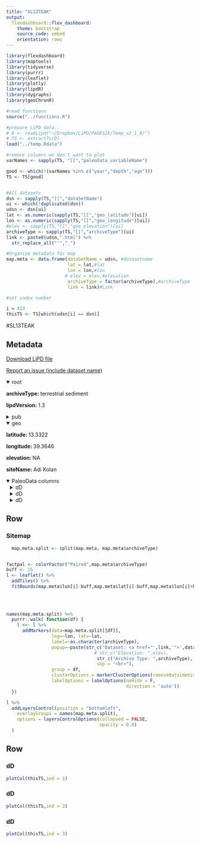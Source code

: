 ```yaml
---
title: "SL13TEAK"
output: 
  flexdashboard::flex_dashboard:
    theme: bootstrap
    source_code: embed
    orientation: rows
---
```


```r
library(flexdashboard)
library(maptools)
library(tidyverse)
library(purrr)
library(leaflet)
library(plotly)
library(lipdR)
library(dygraphs)
library(geoChronR)

#read functions
source("../functions.R")

#prepare LiPD data..
# D <- readLipd("~/Dropbox/LiPD/PAGES2k/Temp_v2_1_0/")
# TS <- extractTs(D)
load("../temp.Rdata")

#remove columns we don't want to plot
varNames <- sapply(TS, "[[","paleoData_variableName")

good <- which(!(varNames %in% c("year","depth","age")))
TS <- TS[good]


#All datasets
dsn <- sapply(TS,"[[","dataSetName")
ui <- which(!duplicated(dsn))
udsn <- dsn[ui]
lat <- as.numeric(sapply(TS,"[[","geo_latitude")[ui])
lon <- as.numeric(sapply(TS,"[[","geo_longitude")[ui])
#elev <- sapply(TS,"[[","geo_elevation")[ui]
archiveType <- sapply(TS,"[[","archiveType")[ui]
link <- paste0(udsn,".html") %>% 
  str_replace_all("'","_")

#Organize metadata for map
map.meta <- data.frame(dataSetName = udsn, #datasetname
                       lat = lat,#lat
                       lon = lon,#lon
                      # elev = elev,#elevation
                       archiveType = factor(archiveType),#archiveType
                       link = link)#Link

#set index number

i = 413
thisTS <- TS[which(udsn[i] == dsn)]
```
#SL13TEAK

Metadata {.sidebar}
-------------------------------------
[Download LiPD file](SL13TEAK.lpd)
            

[Report an issue (include dataset name)](https://github.com/nickmckay/LiPDverse/issues)

<details open style="margin-left: 0px">
<summary>root</summary>
<p style="margin-left: 0px"><strong>archiveType: </strong>terrestrial sediment
<p style="margin-left: 0px"><strong>lipdVersion: </strong>1.3
</details>
<details>
<summary>pub</summary>
<details style="margin-left: 10px">
<summary>pub1</summary>
<p style="margin-left: 10px"><strong>author: </strong>Terwilliger, Valery J. , Eshetu, Zewdu , Disnar, Jean-Robert , Jacob, J�r�my , Paul Adderley, W. , Huang, Yongsong , Alexandre, Marcelo , Fogel, Marilyn L.
<p style="margin-left: 10px"><strong>journal: </strong>Geochimica et Cosmochimica Acta
<p style="margin-left: 10px"><strong>volume: </strong>111
<p style="margin-left: 10px"><strong>pages: </strong>-21
<p style="margin-left: 10px"><strong>pubYear: </strong>2013
<p style="margin-left: 10px"><strong>title: </strong>Environmental changes and the rise and fall of civilizations in the northern Horn of Africa: An approach combining ?D analyses of land-plant derived fatty acids with multiple proxies in soil
<p style="margin-left: 10px"><strong>DOI: </strong>10.1016/j.gca.2012.10.040
</details>
</details>
<details open style="margin-left: 0px">
<summary>geo</summary>
<p style="margin-left: 0px"><strong>latitude: </strong>13.3322
<p style="margin-left: 0px"><strong>longitude: </strong>39.3646
<p style="margin-left: 0px"><strong>elevation: </strong>NA
<p style="margin-left: 0px"><strong>siteName: </strong>Adi Kolan
</details>
<details open>
<summary>PaleoData columns</summary>
<details style="margin-left: 10px">
<summary>dD</summary>
<p style="margin-left: 10px"><strong>TSid: </strong>SL13TEAK01C
<p style="margin-left: 10px"><strong>variableName: </strong>dD
<p style="margin-left: 10px"><strong>units: </strong>permil
<p style="margin-left: 10px"><strong>description: </strong>d2H of leaf waxes
<details>
<summary>interpretation</summary>
<details style="margin-left: 20px">
<summary>1</summary>
<p style="margin-left: 20px"><strong>basis: </strong>dDn-C26 data unambiguously if perhaps qualitatively reflect changes in precipitation despite potentially confounding influences of vegetation type and other factors. "The dD values of the fatty acids from land-plant sources (n-C26, n-C28, n-C30) were significantly correlated to one another in each site"
<p style="margin-left: 20px"><strong>interpDirection: </strong>decrease
<p style="margin-left: 20px"><strong>scope: </strong>climate
<p style="margin-left: 20px"><strong>variable: </strong>precipitation amount
</details>
<details style="margin-left: 20px">
<summary>2</summary>
<p style="margin-left: 20px"><strong>basis: </strong>precipitation occurs in closest proximity to the bulk of global cloud formation and its dD values are most influenced by its amount. dD values de- crease as precipitation amount increases (Risi et al., 2008). Additional factors shape the dD values of fatty acids in land-plants as well but their consideration below suggests that our dDn-C26 sequences were unambiguously if qualita- tively reflecting changes in amount of precipitation.
<p style="margin-left: 20px"><strong>direction: </strong>negative
<p style="margin-left: 20px"><strong>inferredMaterial: </strong>soil water
<p style="margin-left: 20px"><strong>mathematicalRelation: </strong>linear
<p style="margin-left: 20px"><strong>rank: </strong>1
<p style="margin-left: 20px"><strong>scope: </strong>isotope
<p style="margin-left: 20px"><strong>variable: </strong>precipitation amount
</details>
<details style="margin-left: 20px">
<summary>3</summary>
<p style="margin-left: 20px"><strong>basis: </strong>The tendency for dDn-C26 values in ATI to be similar to but never greater than those from the overlapping time interval in AKIII may be a result of differences in elevation and/or amount of precipitation.
<p style="margin-left: 20px"><strong>direction: </strong>negative
<p style="margin-left: 20px"><strong>inferredMaterial: </strong>soil water
<p style="margin-left: 20px"><strong>mathematicalRelation: </strong>linear
<p style="margin-left: 20px"><strong>scope: </strong>isotope
<p style="margin-left: 20px"><strong>variable: </strong>elevation
</details>
<details style="margin-left: 20px">
<summary>4</summary>
<p style="margin-left: 20px"><strong>basis: </strong>Plant to plant differences in fractionations between dD values of n-alkyl compounds and their precipitation source may introduce the greatest error in interpreting rainfall amount.
<p style="margin-left: 20px"><strong>inferredMaterial: </strong>soil water
<p style="margin-left: 20px"><strong>rank: </strong>2
<p style="margin-left: 20px"><strong>scope: </strong>isotope
<p style="margin-left: 20px"><strong>seasonality: </strong>growing season
<p style="margin-left: 20px"><strong>variable: </strong>plant community composition
</details>
</details>
</details>
<details style="margin-left: 10px">
<summary>dD</summary>
<p style="margin-left: 10px"><strong>TSid: </strong>SL13TEAK01B
<p style="margin-left: 10px"><strong>variableName: </strong>dD
<p style="margin-left: 10px"><strong>units: </strong>permil
<p style="margin-left: 10px"><strong>description: </strong>d2H of leaf waxes
<details>
<summary>interpretation</summary>
<details style="margin-left: 20px">
<summary>1</summary>
<p style="margin-left: 20px"><strong>basis: </strong>dDn-C26 data unambiguously if perhaps qualitatively reflect changes in precipitation despite potentially confounding influences of vegetation type and other factors. "The dD values of the fatty acids from land-plant sources (n-C26, n-C28, n-C30) were significantly correlated to one another in each site"
<p style="margin-left: 20px"><strong>interpDirection: </strong>decrease
<p style="margin-left: 20px"><strong>scope: </strong>climate
<p style="margin-left: 20px"><strong>variable: </strong>precipitation amount
</details>
<details style="margin-left: 20px">
<summary>2</summary>
<p style="margin-left: 20px"><strong>basis: </strong>precipitation occurs in closest proximity to the bulk of global cloud formation and its dD values are most influenced by its amount. dD values de- crease as precipitation amount increases (Risi et al., 2008). Additional factors shape the dD values of fatty acids in land-plants as well but their consideration below suggests that our dDn-C26 sequences were unambiguously if qualita- tively reflecting changes in amount of precipitation.
<p style="margin-left: 20px"><strong>direction: </strong>negative
<p style="margin-left: 20px"><strong>inferredMaterial: </strong>soil water
<p style="margin-left: 20px"><strong>mathematicalRelation: </strong>linear
<p style="margin-left: 20px"><strong>rank: </strong>1
<p style="margin-left: 20px"><strong>scope: </strong>isotope
<p style="margin-left: 20px"><strong>variable: </strong>precipitation amount
</details>
<details style="margin-left: 20px">
<summary>3</summary>
<p style="margin-left: 20px"><strong>basis: </strong>The tendency for dDn-C26 values in ATI to be similar to but never greater than those from the overlapping time interval in AKIII may be a result of differences in elevation and/or amount of precipitation.
<p style="margin-left: 20px"><strong>direction: </strong>negative
<p style="margin-left: 20px"><strong>inferredMaterial: </strong>soil water
<p style="margin-left: 20px"><strong>mathematicalRelation: </strong>linear
<p style="margin-left: 20px"><strong>scope: </strong>isotope
<p style="margin-left: 20px"><strong>variable: </strong>elevation
</details>
<details style="margin-left: 20px">
<summary>4</summary>
<p style="margin-left: 20px"><strong>basis: </strong>Plant to plant differences in fractionations between dD values of n-alkyl compounds and their precipitation source may introduce the greatest error in interpreting rainfall amount.
<p style="margin-left: 20px"><strong>inferredMaterial: </strong>soil water
<p style="margin-left: 20px"><strong>rank: </strong>2
<p style="margin-left: 20px"><strong>scope: </strong>isotope
<p style="margin-left: 20px"><strong>seasonality: </strong>growing season
<p style="margin-left: 20px"><strong>variable: </strong>plant community composition
</details>
</details>
</details>
<details style="margin-left: 10px">
<summary>dD</summary>
<p style="margin-left: 10px"><strong>TSid: </strong>SL13TEAK01C
<p style="margin-left: 10px"><strong>variableName: </strong>dD
<p style="margin-left: 10px"><strong>units: </strong>permil
<p style="margin-left: 10px"><strong>description: </strong>d2H of leaf waxes
<details>
<summary>interpretation</summary>
<details style="margin-left: 20px">
<summary>1</summary>
<p style="margin-left: 20px"><strong>basis: </strong>dDn-C26 data unambiguously if perhaps qualitatively reflect changes in precipitation despite potentially confounding influences of vegetation type and other factors. "The dD values of the fatty acids from land-plant sources (n-C26, n-C28, n-C30) were significantly correlated to one another in each site"
<p style="margin-left: 20px"><strong>interpDirection: </strong>decrease
<p style="margin-left: 20px"><strong>scope: </strong>climate
<p style="margin-left: 20px"><strong>variable: </strong>precipitation amount
</details>
<details style="margin-left: 20px">
<summary>2</summary>
<p style="margin-left: 20px"><strong>basis: </strong>precipitation occurs in closest proximity to the bulk of global cloud formation and its dD values are most influenced by its amount. dD values de- crease as precipitation amount increases (Risi et al., 2008). Additional factors shape the dD values of fatty acids in land-plants as well but their consideration below suggests that our dDn-C26 sequences were unambiguously if qualita- tively reflecting changes in amount of precipitation.
<p style="margin-left: 20px"><strong>direction: </strong>negative
<p style="margin-left: 20px"><strong>inferredMaterial: </strong>soil water
<p style="margin-left: 20px"><strong>mathematicalRelation: </strong>linear
<p style="margin-left: 20px"><strong>rank: </strong>1
<p style="margin-left: 20px"><strong>scope: </strong>isotope
<p style="margin-left: 20px"><strong>variable: </strong>precipitation amount
</details>
<details style="margin-left: 20px">
<summary>3</summary>
<p style="margin-left: 20px"><strong>basis: </strong>The tendency for dDn-C26 values in ATI to be similar to but never greater than those from the overlapping time interval in AKIII may be a result of differences in elevation and/or amount of precipitation.
<p style="margin-left: 20px"><strong>direction: </strong>negative
<p style="margin-left: 20px"><strong>inferredMaterial: </strong>soil water
<p style="margin-left: 20px"><strong>mathematicalRelation: </strong>linear
<p style="margin-left: 20px"><strong>scope: </strong>isotope
<p style="margin-left: 20px"><strong>variable: </strong>elevation
</details>
<details style="margin-left: 20px">
<summary>4</summary>
<p style="margin-left: 20px"><strong>basis: </strong>Plant to plant differences in fractionations between dD values of n-alkyl compounds and their precipitation source may introduce the greatest error in interpreting rainfall amount.
<p style="margin-left: 20px"><strong>inferredMaterial: </strong>soil water
<p style="margin-left: 20px"><strong>rank: </strong>2
<p style="margin-left: 20px"><strong>scope: </strong>isotope
<p style="margin-left: 20px"><strong>seasonality: </strong>growing season
<p style="margin-left: 20px"><strong>variable: </strong>plant community composition
</details>
</details>
</details>

Row
-----------------------------------------------------------------------

### Sitemap

```r
  map.meta.split <- split(map.meta, map.meta$archiveType)


factpal <- colorFactor("Paired",map.meta$archiveType)
buff <- 15
l <- leaflet() %>% 
  addTiles() %>% 
  fitBounds(map.meta$lon[i]-buff,map.meta$lat[i]-buff,map.meta$lon[i]+buff,map.meta$lat[i]+buff)
  

  
  
names(map.meta.split) %>%
  purrr::walk( function(df) {
    l <<- l %>%
      addMarkers(data=map.meta.split[[df]],
                 lng=~lon, lat=~lat,
                 label=~as.character(archiveType),
                 popup=~paste(str_c('Dataset: <a href="',link,'">',dataSetName,'</a>'),
                                 # str_c("Elevation: ",elev),
                                  str_c("Archive Type: ",archiveType),
                                  sep = "<br>"),
                 group = df,
                 clusterOptions = markerClusterOptions(removeOutsideVisibleBounds = F),
                 labelOptions = labelOptions(noHide = F,
                                             direction = 'auto'))
  })

l %>%
  addLayersControl(position = "bottomleft",
    overlayGroups = names(map.meta.split),
    options = layersControlOptions(collapsed = FALSE,
                                   opacity = 0.8)
  )
```

Row {.tabset .tabset-fade}
-----------------------------------------------------------------------

### dD
```r
plotCol(thisTS,ind = 1)
```

### dD
```r
plotCol(thisTS,ind = 2)
```

### dD
```r
plotCol(thisTS,ind = 3)
```
